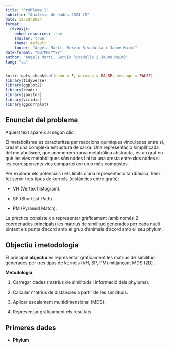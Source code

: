 ```yaml
---
title: "Problema 2"
subtitle: "Anàlisis de dades 2024-25"
date: 12/18/2024
format:
  revealjs:
    embed-resources: true
    smaller: true
    theme: default
    footer: "Angela Martí, Servio Rivadulla i Jaume Maimó"
date-format: "DD/MM/YYYY"
author: "Angela Martí, Servio Rivadulla i Jaume Maimó"
lang: "ca"
---
```


```r
knitr::opts_chunk$set(echo = F, warning = FALSE, message = FALSE) 
library(tidyverse) 
library(ggplot2) 
library(readr) 
library(janitor) 
library(viridis) 
library(ggcorrplot)
```

## Enunciat del problema
::: {.fragment}
Aquest text apareix al segon clic.
:::
El metabolisme es caracteritza per reaccions químiques vinculades entre si, creant una complexa estructura de xarxa. Una representació simplificada del metabolisme, que anomenem xarxa metabòlica abstracta, és un graf en què les vies metabòliques són nodes i hi ha una aresta entre dos nodes si les corresponents vies comparteixen un o més compostos.

Per explorar els potencials i els límits d’una representació tan bàsica, hem fet servir tres tipus de kernels (distàncies entre grafs):

- VH (Vertex histogram).

- SP (Shortest-Path).

- PM (Pyramid Match).

La pràctica consisteix a representar gràficament (amb només 2 coordenades principals) les matrius de similitud generades per cada nucli pintant els punts d’acord amb el grup d’animals d’acord amb el seu phylum.

## Objectiu i metodologia
::: {.fragment}
El principal **objectiu** és representar gràficament les matrius de similitud generades per tres tipus de kernels (VH, SP, PM) mitjançant MDS (2D).
:::


::: {.fragment}
**Metodologia**:
:::
1. Carregar dades (matrius de similituds i informació dels phylums).

2. Calcular matrius de distàncies a partir de les similituds.

3. Aplicar escalament multidimensional (MDS).

4. Representar gràficament els resultats.

## Primeres dades
- **Phylum**
```r

```


